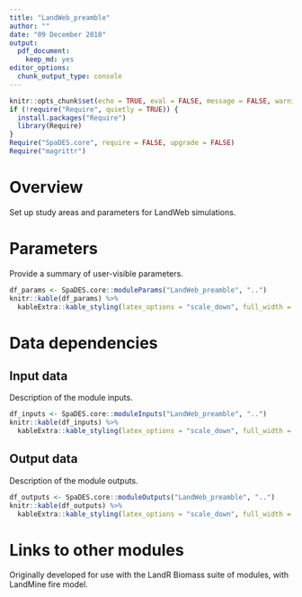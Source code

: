 ```yaml
---
title: "LandWeb_preamble"
author: ""
date: "09 December 2018"
output:
  pdf_document:
    keep_md: yes
editor_options:
  chunk_output_type: console
---
```


```r
knitr::opts_chunk$set(echo = TRUE, eval = FALSE, message = FALSE, warning = FALSE, results = "hold")
if (!require("Require", quietly = TRUE)) {
  install.packages("Require")
  library(Require)
}
Require("SpaDES.core", require = FALSE, upgrade = FALSE)
Require("magrittr")
```

# Overview

Set up study areas and parameters for LandWeb simulations.

# Parameters

Provide a summary of user-visible parameters.

```r
df_params <- SpaDES.core::moduleParams("LandWeb_preamble", "..")
knitr::kable(df_params) %>%
  kableExtra::kable_styling(latex_options = "scale_down", full_width = TRUE)
```

# Data dependencies

## Input data

Description of the module inputs.

```r
df_inputs <- SpaDES.core::moduleInputs("LandWeb_preamble", "..")
knitr::kable(df_inputs) %>%
  kableExtra::kable_styling(latex_options = "scale_down", full_width = TRUE)
```

## Output data

Description of the module outputs.

```r
df_outputs <- SpaDES.core::moduleOutputs("LandWeb_preamble", "..")
knitr::kable(df_outputs) %>%
  kableExtra::kable_styling(latex_options = "scale_down", full_width = TRUE)
```

# Links to other modules

Originally developed for use with the LandR Biomass suite of modules, with LandMine fire model.
